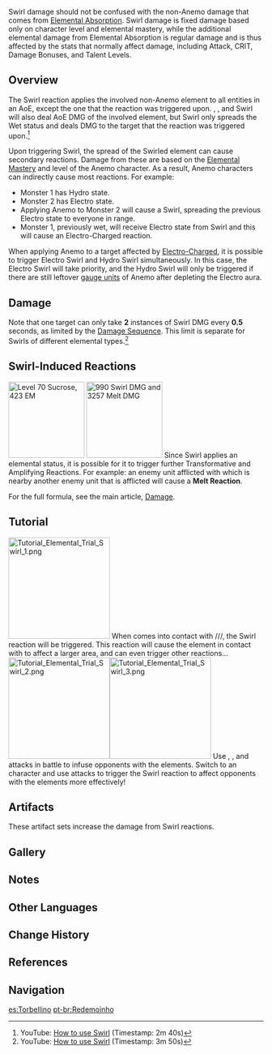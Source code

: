 {{See also|Gauge Unit Theory}}
{{Terminology Infobox
|image        = Reaction Swirl.png
|caption      = Elements that trigger the Swirl reaction (Anemo and any element except Geo and Dendro)
|type         = Elemental Reactions
|type2        = Combat
|type3        = Game Systems
}}
{{Elemental Reaction Intro|element1=Anemo}}

Swirl damage should not be confused with the non-Anemo damage that comes from [[Elemental Absorption]]. Swirl damage is fixed damage based only on character level and elemental mastery, while the additional elemental damage from Elemental Absorption is regular damage and is thus affected by the stats that normally affect damage, including Attack, CRIT, Damage Bonuses, and Talent Levels.

==Overview==
The Swirl reaction applies the involved non-Anemo element to all entities in an AoE, except the one that the reaction was triggered upon. {{Pyro}}, {{Electro}}, and {{Cryo}} Swirl will also deal AoE DMG of the involved element, but {{Hydro}} Swirl only spreads the Wet status and deals DMG to the target that the reaction was triggered upon.<ref>YouTube: [https://youtu.be/0AKterEZ-MY How to use Swirl] (Timestamp: 2m 40s)</ref>

Upon triggering Swirl, the spread of the Swirled element can cause secondary reactions. Damage from these are based on the [[Elemental Mastery]] and level of the Anemo character. As a result, Anemo characters can indirectly cause most reactions. For example:

* Monster 1 has Hydro state.
* Monster 2 has Electro state.
* Applying Anemo to Monster 2 will cause a Swirl, spreading the previous Electro state to everyone in range.
* Monster 1, previously wet, will receive Electro state from Swirl and this will cause an Electro-Charged reaction.

When applying Anemo to a target affected by [[Electro-Charged]], it is possible to trigger Electro Swirl and Hydro Swirl simultaneously. In this case, the Electro Swirl will take priority, and the Hydro Swirl will only be triggered if there are still leftover [[gauge unit]]s of Anemo after depleting the Electro aura.

==Damage==
{{See also|Damage#Transformative Reaction Damage|Level Scaling/Reaction}}
{{Transformative Reaction Damage}}

Note that one target can only take '''2''' instances of Swirl DMG every '''0.5''' seconds, as limited by the [[Damage Sequence]]. This limit is separate for Swirls of different elemental types.<ref>YouTube: [https://youtu.be/0AKterEZ-MY How to use Swirl] (Timestamp: 3m 50s)</ref>

==Swirl-Induced Reactions==
{{See also|Damage#Swirl-Induced Reaction Damage}}
[[File:Swirl Induced Reaction 1.jpeg|150px|thumb|left|Level 70 Sucrose, 423 EM]]
[[File:Swirl Induced Reaction 2.jpeg|150px|thumb|left|990 Swirl DMG and 3257 Melt DMG]]
Since Swirl applies an elemental status, it is possible for it to trigger further Transformative and Amplifying Reactions. For example: {{Color|Anemo|Swirling}} an enemy unit afflicted with {{Pyro}} which is nearby another enemy unit that is afflicted {{Cryo}} will cause a '''Melt Reaction'''.

For the full formula, see the main article, [[Damage]].{{Clr}}
{{Clr}}

==Tutorial==
{{See also|Elemental Trial}}
[[File:Tutorial Elemental Trial Swirl 1.png|200px|thumb|left]]
When {{Anemo}} comes into contact with {{Hydro}}/{{Pyro}}/{{Cryo}}/{{Electro}}, the Swirl reaction will be triggered. This reaction will cause the element in contact with {{Anemo}} to affect a larger area, and can even trigger other reactions...
[[File:Tutorial Elemental Trial Swirl 2.png|200px|thumb|left]][[File:Tutorial Elemental Trial Swirl 3.png|200px|thumb|left]]
Use {{Hydro}}, {{Pyro}}, {{Cryo}} and {{Electro}} attacks in battle to infuse opponents with the elements. Switch to an {{Anemo}} character and use {{Anemo}} attacks to trigger the Swirl reaction to affect opponents with the elements more effectively!{{Clr}}
{{Clr}}

==Artifacts==
These artifact sets increase the damage from Swirl reactions.

{{Artifacts by Category Table|Swirl DMG Increase Artifacts}}

==Gallery==
{{Preview
|file    = Status Swirl
|caption = Causing Swirl on a [[Hydro Slime]]
}}

==Notes==
{{Reflist|note=1}}

==Other Languages==
{{Other Languages
|en      = Swirl
|zhs     = 扩散
|zhs_rm  = Kuòsàn
|zht     = 擴散
|zht_rm  = Kuòsàn
|zh_tl   = Diffusion
|ja      = 拡散
|ja_rm   = Kakusan
|ja_tl   = Diffusion
|ko      = 확산
|ko_rm   = Hwaksan
|ko_tl   = Diffusion
|es      = Torbellino
|es_tl   = Whirlwind
|fr      = Dispersion
|ru      = Рассеивание
|ru_tl   = Dispersion
|th      = กระจาย
|th_rm   = Krachai
|th_tl   = Spread
|vi      = Khuếch tán
|vi_tl   = Diffusion
|de      = Verwirbelung
|de_tl   = Turbulence
|id      = Swirl
|pt      = Redemoinho
|pt_tl   = Whrilwind
}}

==Change History==
{{Change History|1.0}}

==References==
{{Reflist}}

==Navigation==
{{Element Navbox}}

[[es:Torbellino]]
[[pt-br:Redemoinho]]